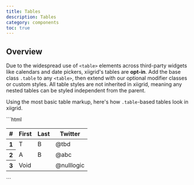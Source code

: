 ```yaml
---
title: Tables
description: Tables
category: components
toc: true
---
```



## Overview

Due to the widespread use of `<table>` elements across third-party widgets like calendars and date pickers, xiigrid's tables are **opt-in**. Add the base class `.table` to any `<table>`, then extend with our optional modifier classes or custom styles. All table styles are not inherited in xiigrid, meaning any nested tables can be styled independent from the parent.

Using the most basic table markup, here's how `.table`-based tables look in xiigrid.

<Snippet>
    <Fragment slot="html">
        ```html
        <table class="table">
            <thead>
            <tr>
                <th scope="col">#</th>
                <th scope="col">First</th>
                <th scope="col">Last</th>
                <th scope="col">Twitter</th>
            </tr>
            </thead>
            <tbody>
            <tr>
                <th scope="row">1</th>
                <td>T</td>
                <td>B</td>
                <td>@tbd</td>
            </tr>
            <tr>
                <th scope="row">2</th>
                <td>A</td>
                <td>B</td>
                <td>@abc</td>
            </tr>
            <tr>
                <th scope="row">3</th>
                <td colspan="2">Void</td>
                <td>@nulllogic</td>
            </tr>
            </tbody>
        </table>
        ```
    </Fragment>
</Snippet>
